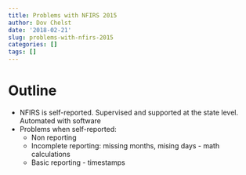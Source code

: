 ```yaml
---
title: Problems with NFIRS 2015
author: Dov Chelst
date: '2018-02-21'
slug: problems-with-nfirs-2015
categories: []
tags: []
---
```


# Outline  
- NFIRS is self-reported. Supervised and supported at the state level. Automated with software
- Problems when self-reported:
  - Non reporting
  - Incomplete reporting: missing months, mising days - math calculations
  - Basic reporting - timestamps